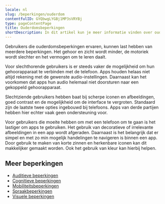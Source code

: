 ```yaml
---
locale: nl
slug: /beperkingen/ouderdom
contentfulID: GYQbwgLYGBj1MP3sVRYBj
type: pageContentPage
title: Ouderdomsbeperkingen
shortDescription: In dit artikel kun je meer informatie vinden over ouderdomsbeperkingen.
---
```


Gebruikers die ouderdomsbeperkingen ervaren, kunnen last hebben van meerdere beperkingen. Het gehoor en zicht wordt minder, de motoriek wordt slechter en het vermogen om te leren daalt.

Voor slechthorende gebruikers is er steeds vaker de mogelijkheid om hun gehoorapparaat te verbinden met de telefoon. Apps houden helaas niet altijd rekening met de gewenste audio-instellingen. Daarnaast kan het voorkomen dat apps hun audio helemaal niet doorsturen naar een gekoppeld gehoorapparaat.

Slechtziende gebruikers hebben baat bij scherpe iconen en afbeeldingen, goed contrast en de mogelijkheid om de interface te vergroten. Standaard zijn de laatste twee opties ingebouwd bij telefoons. Apps van derde partijen hebben hier echter vaak geen ondersteuning voor.

Voor gebruikers die moeite hebben om met een telefoon om te gaan is het lastiger om apps te gebruiken. Het gebruik van decoratieve of irrelevante afbeeldingen in een app wordt afgeraden. Daarnaast is het belangrijk dat er simpel en met zo min mogelijk handelingen te navigeren is binnen een app. Door gebruik te maken van korte zinnen en herkenbare iconen kan dit makkelijker gemaakt worden. Ook het gebruik van kleur kan hierbij helpen.

## Meer beperkingen

- [Auditieve beperkingen](/nl/artikelen/beperkingen/auditief)
- [Cognitieve beperkingen](/nl/artikelen/beperkingen/cognitief)
- [Mobiliteitsbeperkingen](/nl/artikelen/beperkingen/mobiliteit)
- [Spraakbeperkingen](/nl/artikelen/beperkingen/spraak)
- [Visuele beperkingen](/nl/artikelen/beperkingen/visueel)